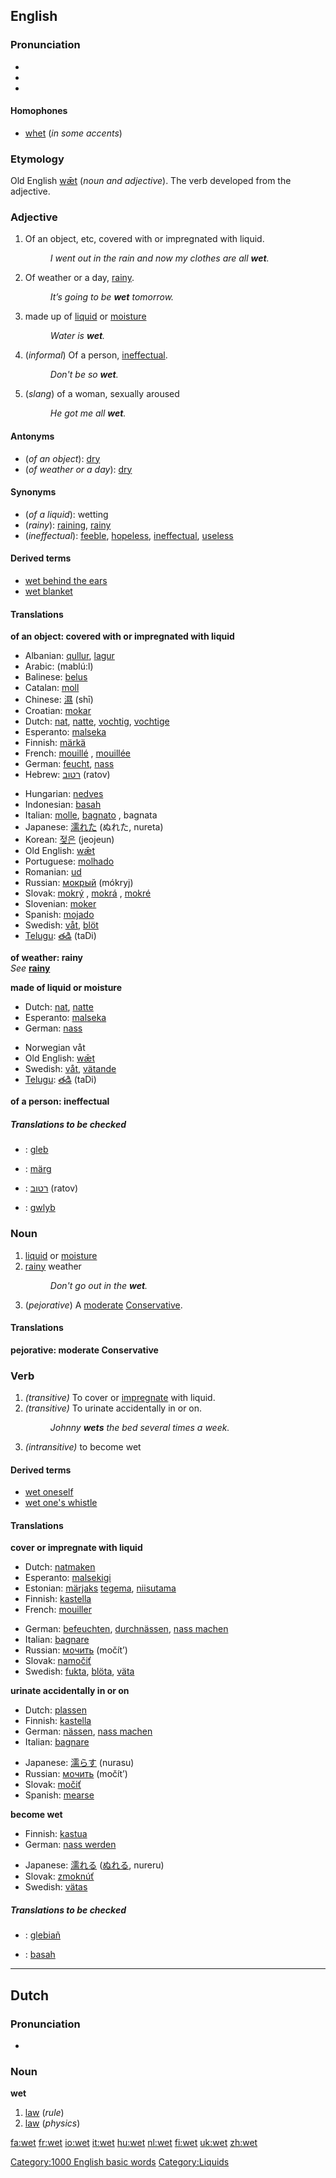 ==English==

===Pronunciation===
*{{AHD|wĕt}}
*{{IPA|/wɛt/}}
*{{SAMPA|/wEt/}}

====Homophones====
* [[whet]] (''in some accents'')

===Etymology===
Old English [[wæt|wǣt]] (''noun and adjective'').  The verb developed from the adjective.

===Adjective===
{{en-ad2|wet|wetter|wettest}}

# Of an object, etc, covered with or impregnated with liquid.
#: ''I went out in the rain and now my clothes are all '''wet'''.''
# Of weather or a day, [[rainy]].
#: ''It’s going to be '''wet''' tomorrow.''
# made up of [[liquid]] or [[moisture]]
#:''Water is '''wet'''.''
# (''informal'') Of a person, [[ineffectual]].
#:''Don't be so '''wet'''.''
# (''slang'') of a woman, sexually aroused
#: ''He got me all '''wet'''.''

====Antonyms====

* (''of an object''): [[dry]]
* (''of weather or a day''): [[dry]]

====Synonyms====

* (''of a liquid''): wetting
* (''rainy''): [[raining]], [[rainy]]
* (''ineffectual''): [[feeble]], [[hopeless]], [[ineffectual]], [[useless]]

====Derived terms====

* [[wet behind the ears]]
* [[wet blanket]]

====Translations====

'''of an object: covered with or impregnated with liquid'''
{{top}}
*Albanian: [[qullur]], [[lagur]]
*Arabic: {{ARchar|[[مبلول]]}} (mablú:l)
*Balinese: [[belus]]
*Catalan: [[moll]]
*Chinese: [[濕]] (shī)
*Croatian: [[mokar]]
*Dutch: [[nat]], [[natte]], [[vochtig]], [[vochtige]]
*Esperanto: [[malseka]]
*Finnish: [[märkä]]
*French: [[mouillé]] {{m}}, [[mouillée]] {{f}}
*German: [[feucht]], [[nass]]
*Hebrew: [[רטוב]] (ratov)
{{mid}}
*Hungarian: [[nedves]]
*Indonesian: [[basah]]
*Italian: [[molle]], [[bagnato]] {{m}}, bagnata {{f}}
*Japanese: [[濡れた]] (ぬれた, nureta)
*Korean: [[젖은]] (jeojeun)
*Old English: [[wæt|wǣt]]
*Portuguese: [[molhado]]
*Romanian: [[ud]]
*Russian: [[мокрый]] (mókryj)
*Slovak: [[mokrý]] {{m}}, [[mokrá]] {{f}}, [[mokré]] {{n}}
*Slovenian: [[moker]]
*Spanish: [[mojado]]
*Swedish: [[våt]], [[blöt]]
*[[Telugu]]: [[తడి]] (taDi)
{{bottom}}

'''of weather: rainy''' <br>
''See'' '''[[rainy]]'''

'''made of liquid or moisture'''
{{top}}
*Dutch: [[nat]], [[natte]]
*Esperanto: [[malseka]]
*German: [[nass]]
{{mid}}
*Norwegian våt
*Old English: [[wæt|wǣt]]
*Swedish: [[våt]], [[vätande]]
*[[Telugu]]: [[తడి]] (taDi)
{{bottom}}

'''of a person: ineffectual'''
<!--Note: put INFORMAL or SLANG translations in this table-->
{{top}}
{{mid}}
{{bottom}}

=====Translations to be checked=====
<!--Remove this section once all of the translations below have been moved into the tables above.-->
{{checktrans}}

*{{ttbc|Breton}}: [[gleb]]
*{{ttbc|Estonian}}: [[märg#Estonian|märg]]
*{{ttbc|Hebrew}}: [[רטוב]] (ratov)
*{{ttbc|Welsh}}: [[gwlyb]]

===Noun===
{{en-noun-reg}}
# [[liquid]] or [[moisture]]
# [[rainy]] weather
#:''Don't go out in the '''wet'''.''
# {{UK}} (''pejorative'') A [[moderate]] [[Conservative]].

====Translations====

'''pejorative: moderate Conservative'''

{{top}}
{{mid}}
{{bottom}}

===Verb===
{{en-verb2|'''wet'''|'''[[wets]]'''|'''[[wet]]''' or '''[[wetted]]'''|'''[[wet]]''' or '''[[wetted]]'''|'''[[wetting]]'''}}
# ''(transitive)'' To cover or [[impregnate]] with liquid.
# ''(transitive)'' To urinate accidentally in or on.
#: ''Johnny '''wets''' the bed several times a week.''
# ''(intransitive)'' to become wet

====Derived terms====

*[[wet oneself]]
*[[wet one's whistle]]

====Translations====

'''cover or impregnate with liquid'''
{{top}}
*Dutch: [[natmaken]]
*Esperanto: [[malsekigi]]
*Estonian: [[märg#Estonian|märjaks]] [[tegema]], [[niisutama]]
*Finnish: [[kastella]]
*French: [[mouiller]]
{{mid}}
*German: [[befeuchten]], [[durchnässen]], [[nass machen]]
*Italian: [[bagnare]]
*Russian: [[мочить]] (močít’)
*Slovak: [[namočiť]]
*Swedish: [[fukta]], [[blöta]], [[väta]]
{{bottom}}

'''urinate accidentally in or on'''
{{top}}
*Dutch: [[plassen]]
*Finnish: [[kastella]]
*German: [[nässen]], [[nass machen]]
*Italian: [[bagnare]]
{{mid}}
*Japanese: [[濡らす]] (nurasu)
*Russian: [[мочить]] (močít’)
*Slovak: [[močiť]]
*Spanish: [[mearse]]
{{bottom}}

'''become wet'''
{{top}}
*Finnish: [[kastua]]
*German: [[nass werden]]
{{mid}}
*Japanese: [[濡れる]] ([[ぬれる]], nureru)
*Slovak: [[zmoknúť]]
*Swedish: [[vätas]]
{{bottom}}

=====Translations to be checked=====
<!--Remove this section once all of the translations below have been moved into the tables above.-->
{{checktrans}}
*{{ttbc|Breton}}: [[glebiañ]]
*{{ttbc|Indonesian}}: [[basah]]


----

==Dutch==

===Pronunciation===
* {{IPA|/wɛt/}}

===Noun===
{{nl-noun|wetten|wetje}}
'''wet''' {{m}}

# [[law]] (''rule'')
# [[law]] (''physics'')

[[Category:1000 English basic words]]
[[Category:Liquids]]

[[fa:wet]]
[[fr:wet]]
[[io:wet]]
[[it:wet]]
[[hu:wet]]
[[nl:wet]]
[[fi:wet]]
[[uk:wet]]
[[zh:wet]]